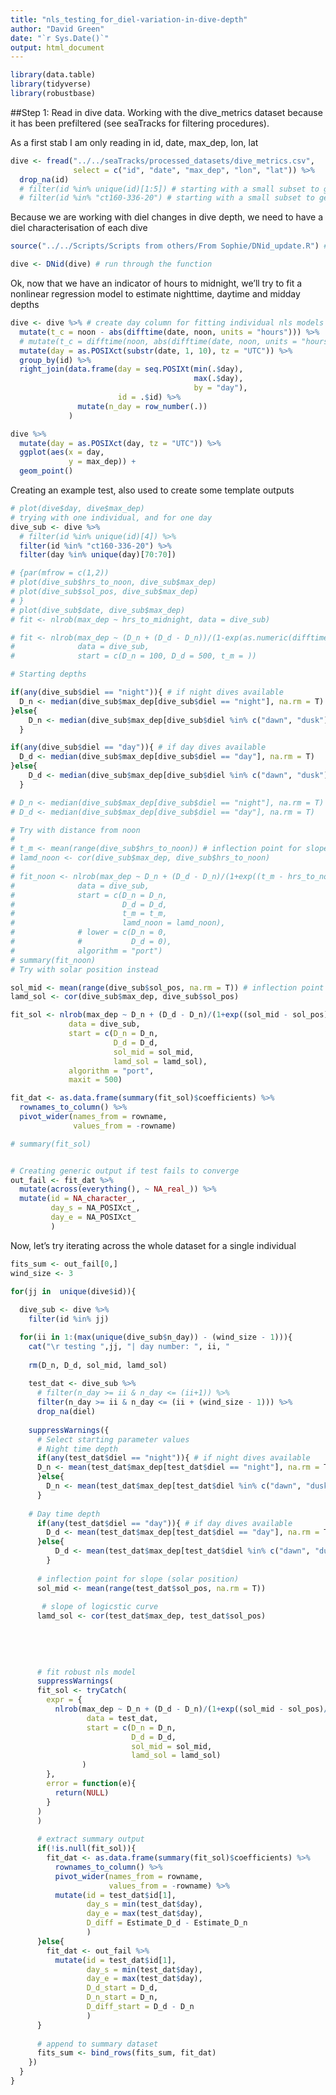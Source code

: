 ```yaml
---
title: "nls_testing_for_diel-variation-in-dive-depth"
author: "David Green"
date: "`r Sys.Date()`"
output: html_document
---
```


```r
library(data.table)
library(tidyverse)
library(robustbase)
```

##Step 1: Read in dive data. Working with the dive_metrics dataset because it has been prefiltered (see seaTracks for filtering procedures). 

As a first stab I am only reading in id, date, max_dep, lon, lat

```r

dive <- fread("../../seaTracks/processed_datasets/dive_metrics.csv",
              select = c("id", "date", "max_dep", "lon", "lat")) %>% 
  drop_na(id)
  # filter(id %in% unique(id)[1:5]) # starting with a small subset to get the workflow going
  # filter(id %in% "ct160-336-20") # starting with a small subset to get the workflow going

```

Because we are working with diel changes in dive depth, we need to have a diel characterisation of each dive

```r
source("../../Scripts/Scripts from others/From Sophie/DNid_update.R") # bring in function for calculating diel info

dive <- DNid(dive) # run through the function

```

Ok, now that we have an indicator of hours to midnight, we'll try to fit a nonlinear regression model to estimate nighttime, daytime and midday depths

```r
dive <- dive %>% # create day column for fitting individual nls models
  mutate(t_c = noon - abs(difftime(date, noon, units = "hours"))) %>%
  # mutate(t_c = difftime(noon, abs(difftime(date, noon, units = "hours")))) %>% 
  mutate(day = as.POSIXct(substr(date, 1, 10), tz = "UTC")) %>% 
  group_by(id) %>% 
  right_join(data.frame(day = seq.POSIXt(min(.$day),
                                         max(.$day),
                                         by = "day"),
                        id = .$id) %>% 
               mutate(n_day = row_number(.))
             )

dive %>% 
  mutate(day = as.POSIXct(day, tz = "UTC")) %>% 
  ggplot(aes(x = day,
             y = max_dep)) + 
  geom_point()

```

Creating an example test, also used to create some template outputs

```r


  
# plot(dive$day, dive$max_dep)
# trying with one individual, and for one day
dive_sub <- dive %>% 
  # filter(id %in% unique(id)[4]) %>% 
  filter(id %in% "ct160-336-20") %>% 
  filter(day %in% unique(day)[70:70])

# {par(mfrow = c(1,2))
# plot(dive_sub$hrs_to_noon, dive_sub$max_dep)
# plot(dive_sub$sol_pos, dive_sub$max_dep)
# }
# plot(dive_sub$date, dive_sub$max_dep)
# fit <- nlrob(max_dep ~ hrs_to_midnight, data = dive_sub)

# fit <- nlrob(max_dep ~ (D_n + (D_d - D_n))/(1-exp(as.numeric(difftime(t_m,t_c, units = "hours"))/lamd)),
#              data = dive_sub,
#              start = c(D_n = 100, D_d = 500, t_m = ))

# Starting depths

if(any(dive_sub$diel == "night")){ # if night dives available
  D_n <- median(dive_sub$max_dep[dive_sub$diel == "night"], na.rm = T)
}else{
    D_n <- median(dive_sub$max_dep[dive_sub$diel %in% c("dawn", "dusk")], na.rm = T) # if only twilight dives available
  }

if(any(dive_sub$diel == "day")){ # if day dives available
  D_d <- median(dive_sub$max_dep[dive_sub$diel == "day"], na.rm = T)
}else{
    D_d <- median(dive_sub$max_dep[dive_sub$diel %in% c("dawn", "dusk")], na.rm = T) # if only twilight dives available
  }

# D_n <- median(dive_sub$max_dep[dive_sub$diel == "night"], na.rm = T)
# D_d <- median(dive_sub$max_dep[dive_sub$diel == "day"], na.rm = T)

# Try with distance from noon
# 
# t_m <- mean(range(dive_sub$hrs_to_noon)) # inflection point for slope (hours to noon)
# lamd_noon <- cor(dive_sub$max_dep, dive_sub$hrs_to_noon)
# 
# fit_noon <- nlrob(max_dep ~ D_n + (D_d - D_n)/(1+exp((t_m - hrs_to_noon)/lamd_noon)),
#              data = dive_sub,
#              start = c(D_n = D_n, 
#                        D_d = D_d, 
#                        t_m = t_m, 
#                        lamd_noon = lamd_noon),
#              # lower = c(D_n = 0,
#              #           D_d = 0),
#              algorithm = "port")
# summary(fit_noon)
# Try with solar position instead

sol_mid <- mean(range(dive_sub$sol_pos, na.rm = T)) # inflection point for slope (solar position)
lamd_sol <- cor(dive_sub$max_dep, dive_sub$sol_pos)

fit_sol <- nlrob(max_dep ~ D_n + (D_d - D_n)/(1+exp((sol_mid - sol_pos)/lamd_sol)),
             data = dive_sub,
             start = c(D_n = D_n, 
                       D_d = D_d, 
                       sol_mid = sol_mid, 
                       lamd_sol = lamd_sol),
             algorithm = "port",
             maxit = 500)

fit_dat <- as.data.frame(summary(fit_sol)$coefficients) %>% 
  rownames_to_column() %>% 
  pivot_wider(names_from = rowname,
              values_from = -rowname)

# summary(fit_sol)


# Creating generic output if test fails to converge
out_fail <- fit_dat %>% 
  mutate(across(everything(), ~ NA_real_)) %>% 
  mutate(id = NA_character_,
         day_s = NA_POSIXct_,
         day_e = NA_POSIXct_
         )

```

Now, let's try iterating across the whole dataset for a single individual
```r

fits_sum <- out_fail[0,]
wind_size <- 3

for(jj in  unique(dive$id)){
  
  dive_sub <- dive %>% 
    filter(id %in% jj)

  for(ii in 1:(max(unique(dive_sub$n_day)) - (wind_size - 1))){
    cat("\r testing ",jj, "| day number: ", ii, "                          ")
    
    rm(D_n, D_d, sol_mid, lamd_sol)
    
    test_dat <- dive_sub %>% 
      # filter(n_day >= ii & n_day <= (ii+1)) %>% 
      filter(n_day >= ii & n_day <= (ii + (wind_size - 1))) %>% 
      drop_na(diel)
    
    suppressWarnings({
      # Select starting parameter values
      # Night time depth
      if(any(test_dat$diel == "night")){ # if night dives available
      D_n <- mean(test_dat$max_dep[test_dat$diel == "night"], na.rm = T)
      }else{
        D_n <- mean(test_dat$max_dep[test_dat$diel %in% c("dawn", "dusk")], na.rm = T) # if only twilight dives available
      }
    
    # Day time depth
      if(any(test_dat$diel == "day")){ # if day dives available
        D_d <- mean(test_dat$max_dep[test_dat$diel == "day"], na.rm = T)
      }else{
          D_d <- mean(test_dat$max_dep[test_dat$diel %in% c("dawn", "dusk")], na.rm = T) # if only twilight dives available
        }
      
      # inflection point for slope (solar position)
      sol_mid <- mean(range(test_dat$sol_pos, na.rm = T))
      
       # slope of logicstic curve
      lamd_sol <- cor(test_dat$max_dep, test_dat$sol_pos)
        
      
      
      
      
      # fit robust nls model
      suppressWarnings(
      fit_sol <- tryCatch(
        expr = {
          nlrob(max_dep ~ D_n + (D_d - D_n)/(1+exp((sol_mid - sol_pos)/lamd_sol)),
                 data = test_dat,
                 start = c(D_n = D_n, 
                           D_d = D_d, 
                           sol_mid = sol_mid, 
                           lamd_sol = lamd_sol)
                )
        },
        error = function(e){
          return(NULL)
        }
      )
      )
      
      # extract summary output
      if(!is.null(fit_sol)){
        fit_dat <- as.data.frame(summary(fit_sol)$coefficients) %>% 
          rownames_to_column() %>% 
          pivot_wider(names_from = rowname,
                      values_from = -rowname) %>% 
          mutate(id = test_dat$id[1],
                 day_s = min(test_dat$day),
                 day_e = max(test_dat$day),
                 D_diff = Estimate_D_d - Estimate_D_n
                 )
      }else{
        fit_dat <- out_fail %>% 
          mutate(id = test_dat$id[1],
                 day_s = min(test_dat$day),
                 day_e = max(test_dat$day),
                 D_d_start = D_d,
                 D_n_start = D_n,
                 D_diff_start = D_d - D_n
                 )
      }
      
      # append to summary dataset
      fits_sum <- bind_rows(fits_sum, fit_dat)
    })
  }
}

```





